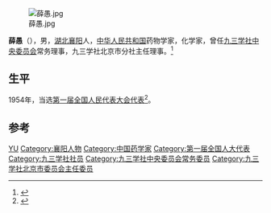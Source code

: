 [[File:薛愚.jpg|thumb]]

'''薛愚'''（{{bd|1894年|11月24日|1988年|1月17日}}），男，[[湖北|湖北]][[襄阳|襄阳]]人，[[中华人民共和国|中华人民共和国]]药物学家，化学家，曾任[[九三学社中央委员会|九三学社中央委员会]]常务理事，九三学社北京市分社主任理事。<ref>{{Cite web|title=1988年1月17日，药物化学家和药学教育家薛愚去世|url=http://www.xinhuanet.com//science/2017-01/17/c_135986524.htm|accessdate=2019-09-10|work=科普中国}}</ref>

== 生平 ==
1954年，当选[[第一届全国人民代表大会代表名单|第一届全国人民代表大会代表]]<ref>{{cite book|author=全国人民代表大会常务委员会办公厅|title=中华人民共和国第一届全国人民代表大会代表名单|year=1955年|publisher=全国人民代表大会常务委员会办公厅|url=http://book.ucdrs.superlib.net/views/specific/2929/bookDetail.jsp?dxNumber=000005772167&d=546843D0AE2464CD1C95896344A85614&fenlei=04070402|access-date=2015-01-26|archive-date=2019-01-24|archive-url=https://web.archive.org/web/20190124105450/http://book.ucdrs.superlib.net/views/specific/2929/bookDetail.jsp?dxNumber=000005772167&d=546843D0AE2464CD1C95896344A85614&fenlei=04070402|dead-url=no}}</ref>。

== 参考 ==
{{reflist}}

{{start box}}
{{s-ppo}}
{{s-new}}
{{s-title|[[九三学社|九三学社]]北京市委员会主任委员（主任理事）|1951年4月－1958年}}
{{s-after|[[严济慈|严济慈]]}}
{{end box}}

{{Navboxes 
| title  = 薛愚在[[九三学社|九三学社]]的职务
| list1  =
{{九三学社第一届中央理事会}}
{{九三学社第二届中央理事会}}
{{九三学社第三届中央委员会}}
{{九三学社第四届中央委员会}}
{{九三学社第五届中央委员会}}
{{九三学社第六届中央委员会}}
{{九三学社第七届中央委员会}}
}}

{{Authority control}}
{{DEFAULTSORT:Xue薛}}
[[Category:薛姓|YU]]
[[Category:襄阳人物|Category:襄阳人物]]
[[Category:中国药学家|Category:中国药学家]]
[[Category:第一届全国人大代表|Category:第一届全国人大代表]]
[[Category:九三学社社员|Category:九三学社社员]]
[[Category:九三学社中央委员会常务委员|Category:九三学社中央委员会常务委员]]
[[Category:九三学社北京市委员会主任委员|Category:九三学社北京市委员会主任委员]]